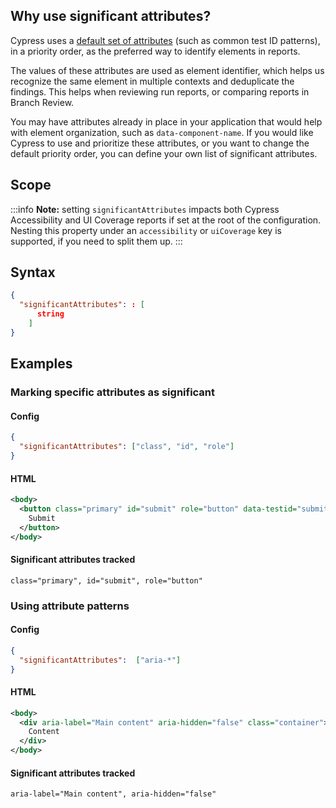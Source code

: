 ## Why use significant attributes?

Cypress uses a [default set of attributes](/accessibility/core-concepts/element-identification) (such as common test ID patterns), in a priority order, as the preferred way to identify elements in reports.

The values of these attributes are used as element identifier, which helps us recognize the same element in multiple contexts and deduplicate the findings. This helps when reviewing run reports, or comparing reports in Branch Review.

You may have attributes already in place in your application that would help with element organization, such as `data-component-name`. If you would like Cypress to use and prioritize these attributes, or you want to change the default priority order, you can define your own list of significant attributes.

## Scope

:::info
**Note:** setting `significantAttributes` impacts both Cypress Accessibility and UI Coverage
reports if set at the root of the configuration. Nesting this property under an `accessibility` or `uiCoverage` key is
supported, if you need to split them up.
:::

## Syntax

```json
{
  "significantAttributes": : [
      string
    ]
}
```


## Examples

### Marking specific attributes as significant

#### Config

```json
{
  "significantAttributes": ["class", "id", "role"]
}
```

#### HTML

```xml
<body>
  <button class="primary" id="submit" role="button" data-testid="submit">
    Submit
  </button>
</body>
```

#### Significant attributes tracked

```
class="primary", id="submit", role="button"
```

### Using attribute patterns

#### Config

```json
{
  "significantAttributes":  ["aria-*"]
}
```

#### HTML

```xml
<body>
  <div aria-label="Main content" aria-hidden="false" class="container">
    Content
  </div>
</body>
```

#### Significant attributes tracked

```
aria-label="Main content", aria-hidden="false"
```
